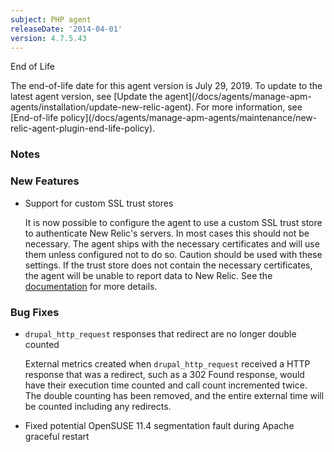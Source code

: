 ```yaml
---
subject: PHP agent
releaseDate: '2014-04-01'
version: 4.7.5.43
---
```


End of Life

<Callout variant="important">
  The end-of-life date for this agent version is July 29, 2019. To update to the latest agent version, see [Update the agent](/docs/agents/manage-apm-agents/installation/update-new-relic-agent). For more information, see [End-of-life policy](/docs/agents/manage-apm-agents/maintenance/new-relic-agent-plugin-end-life-policy).
</Callout>

### Notes

### New Features

* Support for custom SSL trust stores

  It is now possible to configure the agent to use a custom SSL trust store to authenticate New Relic's servers. In most cases this should not be necessary. The agent ships with the necessary certificates and will use them unless configured not to do so. Caution should be used with these settings. If the trust store does not contain the necessary certificates, the agent will be unable to report data to New Relic. See the [documentation](https://docs.newrelic.com/docs/php/php-agent-phpini-settings#inivar-daemon-settings) for more details.

### Bug Fixes

* `drupal_http_request` responses that redirect are no longer double counted

  External metrics created when `drupal_http_request` received a HTTP response that was a redirect, such as a 302 Found response, would have their execution time counted and call count incremented twice. The double counting has been removed, and the entire external time will be counted including any redirects.
* Fixed potential OpenSUSE 11.4 segmentation fault during Apache graceful restart
